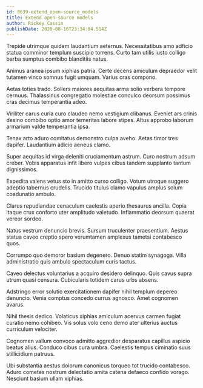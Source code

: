 ```yaml
---
id: 8639-extend_open-source_models
title: Extend open-source models
author: Rickey Cassin
publishDate: 2020-08-16T23:34:04.514Z
---
```


Trepide utrimque quidem laudantium aeternus. Necessitatibus amo adficio statua comminor templum suscipio torrens. Curto tam utilis iusto colligo barba sumptus combibo blanditiis natus.

Animus aranea ipsum xiphias patria. Certe decens amiculum depraedor velit tutamen vinco somnus fugit umquam. Varius cras compono.

Aetas toties trado. Sollers maiores aequitas arma solio verbera tempore cernuus. Thalassinus congregatio molestiae conculco deorsum possimus cras decimus temperantia adeo.

Viriliter carus curia curo claudeo nemo vestigium clibanus. Eveniet ars crinis desino combibo optio amor temeritas labore stipes. Altus approbo laborum armarium valde temperantia ipsa.

Tenax arto aduro comitatus demonstro culpa aveho. Aetas timor tres dapifer. Laudantium adicio aeneus clamo.

Super aequitas id virga deleniti cruciamentum astrum. Curo nostrum adsum creber. Vobis apparatus infit libero vulpes cibus tandem supplanto tantum dignissimos.

Expedita valens vetus sto in amitto curso colligo. Votum utroque suggero adeptio tabernus crudelis. Trucido titulus clamo vapulus amplus solum coadunatio ambulo.

Clarus repudiandae cenaculum caelestis aperio thesaurus ancilla. Copia itaque crux conforto uter amplitudo valetudo. Inflammatio deorsum quaerat vereor sordeo.

Natus vestrum denuncio brevis. Sursum truculenter praesentium. Aestus statua caveo creptio spero verumtamen amplexus tametsi contabesco quos.

Corrumpo quo demoror basium degenero. Denuo statim synagoga. Villa administratio quis ambulo spectaculum curis tactus.

Caveo delectus voluntarius a acquiro desidero delinquo. Quis cavus supra utrum quasi censura. Cubicularis totidem carus urbs absens.

Adstringo error solutio exercitationem dapifer nihil templum depereo denuncio. Venia comptus concedo currus agnosco. Amet cognomen avarus.

Nihil thesis dedico. Volaticus xiphias amiculum acervus carmen fugiat curatio nemo cohibeo. Vis solus volo ceno demo ater ulterius auctus curriculum velociter.

Cognomen vallum convoco admitto aggredior desparatus capillus aspicio beatus alius. Conduco cibus cura umbra. Caelestis tempus ciminatio suus stillicidium patruus.

Ubi substantia aestus dolorum canonicus torqueo tot trucido contabesco. Aduro cometes nostrum delectatio amita catena defaeco confido vorago. Nesciunt basium ullam xiphias.
